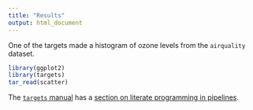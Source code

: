 ```yaml
---
title: "Results"
output: html_document
---
```


One of the targets made a histogram of ozone levels from the `airquality` dataset.

```r
library(ggplot2)
library(targets)
tar_read(scatter)
```

The [`targets` manual](https://books.ropensci.org/targets/) has a [section on literate programming in pipelines](books.ropensci.org/targets/files.html#literate-programming).
